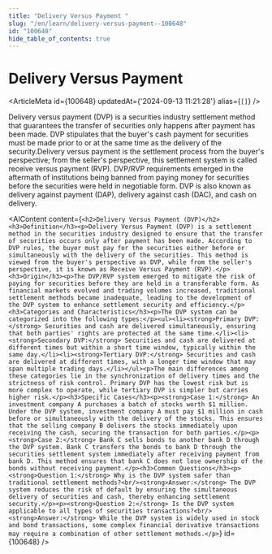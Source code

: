 ```yaml
---
title: "Delivery Versus Payment "
slug: "/en/learn/delivery-versus-payment--100648"
id: "100648"
hide_table_of_contents: true
---
```



# Delivery Versus Payment 

<ArticleMeta id={100648} updatedAt={'2024-09-13 11:21:28'} alias={`[]`} />
<div className='border-solid border-b border-t-0 my-4 border-[var(--ifm-color-gray-300)]' />

Delivery versus payment (DVP) is a securities industry settlement method that guarantees the transfer of securities only happens after payment has been made. DVP stipulates that the buyer's cash payment for securities must be made prior to or at the same time as the delivery of the security.Delivery versus payment is the settlement process from the buyer's perspective; from the seller's perspective, this settlement system is called receive versus payment (RVP). DVP/RVP requirements emerged in the aftermath of institutions being banned from paying money for securities before the securities were held in negotiable form. DVP is also known as delivery against payment (DAP), delivery against cash (DAC), and cash on delivery.

<AIContent content={`<h2>Delivery Versus Payment (DVP)</h2><h3>Definition</h3><p>Delivery Versus Payment (DVP) is a settlement method in the securities industry designed to ensure that the transfer of securities occurs only after payment has been made. According to DVP rules, the buyer must pay for the securities either before or simultaneously with the delivery of the securities. This method is viewed from the buyer's perspective as DVP, while from the seller's perspective, it is known as Receive Versus Payment (RVP).</p><h3>Origin</h3><p>The DVP/RVP system emerged to mitigate the risk of paying for securities before they are held in a transferable form. As financial markets evolved and trading volumes increased, traditional settlement methods became inadequate, leading to the development of the DVP system to enhance settlement security and efficiency.</p><h3>Categories and Characteristics</h3><p>The DVP system can be categorized into the following types:</p><ul><li><strong>Primary DVP:</strong> Securities and cash are delivered simultaneously, ensuring that both parties' rights are protected at the same time.</li><li><strong>Secondary DVP:</strong> Securities and cash are delivered at different times but within a short time window, typically within the same day.</li><li><strong>Tertiary DVP:</strong> Securities and cash are delivered at different times, with a longer time window that may span multiple trading days.</li></ul><p>The main differences among these categories lie in the synchronization of delivery times and the strictness of risk control. Primary DVP has the lowest risk but is more complex to operate, while tertiary DVP is simpler but carries higher risk.</p><h3>Specific Cases</h3><p><strong>Case 1:</strong> An investment company A purchases a batch of stocks worth $1 million. Under the DVP system, investment company A must pay $1 million in cash before or simultaneously with the delivery of the stocks. This ensures that the selling company B delivers the stocks immediately upon receiving the cash, securing the transaction for both parties.</p><p><strong>Case 2:</strong> Bank C sells bonds to another bank D through the DVP system. Bank C transfers the bonds to bank D through the securities settlement system immediately after receiving payment from bank D. This method ensures that bank C does not lose ownership of the bonds without receiving payment.</p><h3>Common Questions</h3><p><strong>Question 1:</strong> Why is the DVP system safer than traditional settlement methods?<br/><strong>Answer:</strong> The DVP system reduces the risk of default by ensuring the simultaneous delivery of securities and cash, thereby enhancing settlement security.</p><p><strong>Question 2:</strong> Is the DVP system applicable to all types of securities transactions?<br/><strong>Answer:</strong> While the DVP system is widely used in stock and bond transactions, some complex financial derivative transactions may require a combination of other settlement methods.</p>`} id={100648} />
